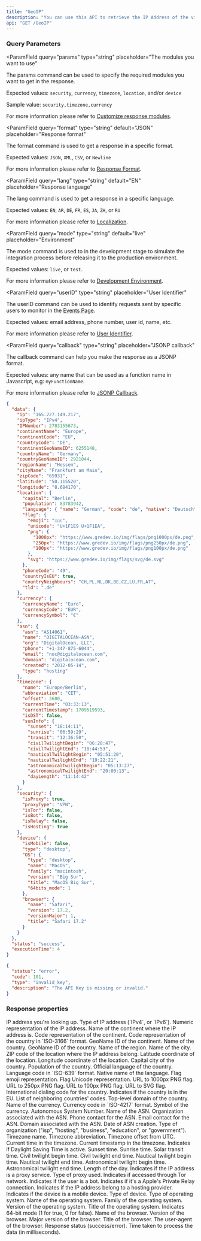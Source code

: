 ```yaml
---
title: "GeoIP"
description: "You can use this API to retrieve the IP Address of the visitor/user with its full information. This can be done just by using the GeoIP method in the request."
api: "GET /GeoIP"
---
```


### Query Parameters

<ParamField
  query="params"
  type="string"
  placeholder="The modules you want to use"
>
  The params command can be used to specify the required modules you want to get
  in the response.

Expected values: `security`, `currency`, `timezone`, `location`, and/or `device`

Sample value: `security,timezone,currency`

For more information please refer to [Customize response modules](/options/customize-modules).

</ParamField>

<ParamField
  query="format"
  type="string"
  default="JSON"
  placeholder="Response format"
>
  The format command is used to get a response in a specific format.

Expected values: `JSON`, `XML`, `CSV`, or `Newline`

For more information please refer to [Response Format](/options/response-format).

</ParamField>

<ParamField
  query="lang"
  type="string"
  default="EN"
  placeholder="Response language"
>
  The lang command is used to get a response in a specific language.

Expected values: `EN`, `AR`, `DE`, `FR`, `ES`, `JA`, `ZH`, or `RU`

For more information please refer to [Localization](/options/localization).

</ParamField>

<ParamField
  query="mode"
  type="string"
  default="live"
  placeholder="Environment"
>
  The mode command is used to in the development stage to simulate the integration process before releasing it to the production environment.

Expected values: `live`, or `test`.

For more information please refer to [Development Environment](/options/development-environment).

</ParamField>

<ParamField
  query="userID"
  type="string"
  placeholder="User Identifier"
>
  The userID command can be used to identify requests sent by specific users to monitor in the [Events Page](/dashboard-guides/monitoring-capabilities/real-time-threat-monitoring).

Expected values: email address, phone number, user id, name, etc.

For more information please refer to [User Identifier](/options/user-identifier).

</ParamField>

<ParamField
  query="callback"
  type="string"
  placeholder="JSONP callback"
>
  The callback command can help you make the response as a JSONP format.

Expected values: any name that can be used as a function name in Javascript, e.g: `myFunctionName`.

For more information please refer to [JSONP Callback](/options/jsonp-callback).

</ParamField>

<ResponseExample>

```json Success
{
  "data": {
    "ip": "165.227.149.217",
    "ipType": "IPv4",
    "IPNumber": 2783155673,
    "continentName": "Europe",
    "continentCode": "EU",
    "countryCode": "DE",
    "continentGeoNameID": 6255148,
    "countryName": "Germany",
    "countryGeoNameID": 2921044,
    "regionName": "Hessen",
    "cityName": "Frankfurt am Main",
    "zipCode": "65931",
    "latitude": "50.115520",
    "longitude": "8.684170",
    "location": {
      "capital": "Berlin",
      "population": 83783942,
      "language": { "name": "German", "code": "de", "native": "Deutsch" },
      "flag": {
        "emoji": "🇩🇪",
        "unicode": "U+1F1E9 U+1F1EA",
        "png": {
          "1000px": "https://www.gredev.io/img/flags/png1000px/de.png",
          "250px": "https://www.gredev.io/img/flags/png250px/de.png",
          "100px": "https://www.gredev.io/img/flags/png100px/de.png"
        },
        "svg": "https://www.gredev.io/img/flags/svg/de.svg"
      },
      "phoneCode": "49",
      "countryIsEU": true,
      "countryNeighbours": "CH,PL,NL,DK,BE,CZ,LU,FR,AT",
      "tld": ".de"
    },
    "currency": {
      "currencyName": "Euro",
      "currencyCode": "EUR",
      "currencySymbol": "€"
    },
    "asn": {
      "asn": "AS14061",
      "name": "DIGITALOCEAN-ASN",
      "org": "DigitalOcean, LLC",
      "phone": "+1-347-875-6044",
      "email": "noc@digitalocean.com",
      "domain": "digitalocean.com",
      "created": "2012-05-14",
      "type": "hosting"
    },
    "timezone": {
      "name": "Europe/Berlin",
      "abbreviation": "CET",
      "offset": 3600,
      "currentTime": "03:33:13",
      "currentTimestamp": 1709519593,
      "isDST": false,
      "sunInfo": {
        "sunset": "18:14:11",
        "sunrise": "06:59:29",
        "transit": "12:36:50",
        "civilTwilightBegin": "06:28:47",
        "civilTwilightEnd": "18:44:53",
        "nauticalTwilightBegin": "05:51:20",
        "nauticalTwilightEnd": "19:22:21",
        "astronomicalTwilightBegin": "05:13:27",
        "astronomicalTwilightEnd": "20:00:13",
        "dayLength": "11:14:42"
      }
    },
    "security": {
      "isProxy": true,
      "proxyType": "VPN",
      "isTor": false,
      "isBot": false,
      "isRelay": false,
      "isHosting": true
    },
    "device": {
      "isMobile": false,
      "type": "desktop",
      "OS": {
        "type": "desktop",
        "name": "MacOS",
        "family": "macintosh",
        "version": "Big Sur",
        "title": "MacOS Big Sur",
        "64bits_mode": 1
      },
      "browser": {
        "name": "Safari",
        "version": 17.2,
        "versionMajor": 1,
        "title": "Safari 17.2"
      }
    }
  },
  "status": "success",
  "executionTime": 4
}
```

```json Error
{
  "status": "error",
  "code": 101,
  "type": "invalid_key",
  "description": "The API Key is missing or invalid."
}
```

</ResponseExample>

### Response properties

<ResponseField name="data" type="object" required>
  <Expandable title="properties" defaultOpen={true}>
    <ResponseField name="ip" type="string" required>
      IP address you're looking up.
    </ResponseField>
    <ResponseField name="ipType" type="string" required>
      Type of IP address (`IPv4`, or `IPv6`).
    </ResponseField>
    <ResponseField name="IPNumber" type="integer" required>
      Numeric representation of the IP address.
    </ResponseField>
    <ResponseField name="continentName" type="string" required>
      Name of the continent where the IP address is.
    </ResponseField>
    <ResponseField name="continentCode" type="string" required>
      Code representation of the continent.
    </ResponseField>
    <ResponseField name="countryCode" type="string" required>
      Code representation of the country in `ISO-3166` format.
    </ResponseField>
    <ResponseField name="continentGeoNameID" type="integer" required>
      GeoName ID of the continent.
    </ResponseField>
    <ResponseField name="countryName" type="string" required>
      Name of the country.
    </ResponseField>
    <ResponseField name="countryGeoNameID" type="integer" required>
      GeoName ID of the country.
    </ResponseField>
    <ResponseField name="regionName" type="string" required>
      Name of the region.
    </ResponseField>
    <ResponseField name="cityName" type="string" required>
      Name of the city.
    </ResponseField>
    <ResponseField name="zipCode" type="string" required>
      ZIP code of the location where the IP address belong.
    </ResponseField>
    <ResponseField name="latitude" type="string" required>
      Latitude coordinate of the location.
    </ResponseField>
    <ResponseField name="longitude" type="string" required>
      Longitude coordinate of the location.
    </ResponseField>
    <ResponseField name="location" type="object" required>
      <Expandable title="details">
        <ResponseField name="capital" type="string" required>
          Capital city of the country.
        </ResponseField>
        <ResponseField name="population" type="integer" required>
          Population of the country.
        </ResponseField>
        <ResponseField name="language" type="object" required>
          <Expandable title="details">
            <ResponseField name="name" type="string" required>
              Official language of the country.
            </ResponseField>
            <ResponseField name="code" type="string" required>
              Language code in `ISO-639` format.
            </ResponseField>
            <ResponseField name="native" type="string" required>
              Native name of the language.
            </ResponseField>
          </Expandable>
        </ResponseField>
        <ResponseField name="flag" type="object" required>
          <Expandable title="details">
            <ResponseField name="emoji" type="string" required>
              Flag emoji representation.
            </ResponseField>
            <ResponseField name="unicode" type="string" required>
              Flag Unicode representation.
            </ResponseField>
            <ResponseField name="png" type="object" required>
              <Expandable title="images">
                <ResponseField name="1000px" type="string" required>
                  URL to 1000px PNG flag.
                </ResponseField>
                <ResponseField name="250px" type="string" required>
                  URL to 250px PNG flag.
                </ResponseField>
                <ResponseField name="100px" type="string" required>
                  URL to 100px PNG flag.
                </ResponseField>
              </Expandable>
            </ResponseField>
            <ResponseField name="svg" type="string" required>
              URL to SVG flag.
            </ResponseField>
          </Expandable>
        </ResponseField>
        <ResponseField name="phoneCode" type="string" required>
          International dialing code for the country.
        </ResponseField>
        <ResponseField name="countryIsEU" type="boolean" required>
          Indicates if the country is in the EU.
        </ResponseField>
        <ResponseField name="countryNeighbours" type="string" required>
          List of neighboring countries' codes.
        </ResponseField>
        <ResponseField name="tld" type="string" required>
          Top-level domain of the country.
        </ResponseField>
      </Expandable>
    </ResponseField>
    <ResponseField name="currency" type="object" required>
      <Expandable title="details">
        <ResponseField name="currencyName" type="string" required>
          Name of the currency.
        </ResponseField>
        <ResponseField name="currencyCode" type="string" required>
          Currency code in `ISO-4217` format.
        </ResponseField>
        <ResponseField name="currencySymbol" type="string" required>
          Symbol of the currency.
        </ResponseField>
      </Expandable>
    </ResponseField>
    <ResponseField name="asn" type="object" required>
      <Expandable title="details">
        <ResponseField name="asn" type="string" required>
          Autonomous System Number.
        </ResponseField>
        <ResponseField name="name" type="string" required>
          Name of the ASN.
        </ResponseField>
        <ResponseField name="org" type="string" required>
          Organization associated with the ASN.
        </ResponseField>
        <ResponseField name="phone" type="string" required>
          Phone contact for the ASN.
        </ResponseField>
        <ResponseField name="email" type="string" required>
          Email contact for the ASN.
        </ResponseField>
        <ResponseField name="domain" type="string" required>
          Domain associated with the ASN.
        </ResponseField>
        <ResponseField name="created" type="string" required>
          Date of ASN creation.
        </ResponseField>
        <ResponseField name="type" type="string" required>
          Type of organization ("isp", "hosting", "business", "education", or
          "government").
        </ResponseField>
      </Expandable>
    </ResponseField>
    <ResponseField name="timezone" type="object" required>
      <Expandable title="details">
        <ResponseField name="name" type="string" required>
          Timezone name.
        </ResponseField>
        <ResponseField name="abbreviation" type="string" required>
          Timezone abbreviation.
        </ResponseField>
        <ResponseField name="offset" type="integer" required>
          Timezone offset from UTC.
        </ResponseField>
        <ResponseField name="currentTime" type="string" required>
          Current time in the timezone.
        </ResponseField>
        <ResponseField name="currentTimestamp" type="integer" required>
          Current timestamp in the timezone.
        </ResponseField>
        <ResponseField name="isDST" type="boolean" required>
          Indicates if Daylight Saving Time is active.
        </ResponseField>
        <ResponseField name="sunInfo" type="object" required>
          <Expandable title="details">
            <ResponseField name="sunset" type="string" required>
              Sunset time.
            </ResponseField>
            <ResponseField name="sunrise" type="string" required>
              Sunrise time.
            </ResponseField>
            <ResponseField name="transit" type="string" required>
              Solar transit time.
            </ResponseField>
            <ResponseField name="civilTwilightBegin" type="string" required>
              Civil twilight begin time.
            </ResponseField>
            <ResponseField name="civilTwilightEnd" type="string" required>
              Civil twilight end time.
            </ResponseField>
            <ResponseField name="nauticalTwilightBegin" type="string" required>
              Nautical twilight begin time.
            </ResponseField>
            <ResponseField name="nauticalTwilightEnd" type="string" required>
              Nautical twilight end time.
            </ResponseField>
            <ResponseField
              name="astronomicalTwilightBegin"
              type="string"
              required
            >
              Astronomical twilight begin time.
            </ResponseField>
            <ResponseField
              name="astronomicalTwilightEnd"
              type="string"
              required
            >
              Astronomical twilight end time.
            </ResponseField>
            <ResponseField name="dayLength" type="string" required>
              Length of the day.
            </ResponseField>
          </Expandable>
        </ResponseField>
      </Expandable>
    </ResponseField>
    <ResponseField name="security" type="object" required>
      <Expandable title="details">
        <ResponseField name="isProxy" type="boolean" required>
          Indicates if the IP address is a proxy service.
        </ResponseField>
        <ResponseField name="proxyType" type="string" required>
          Type of proxy used.
        </ResponseField>
        <ResponseField name="isTor" type="boolean" required>
          Indicates if accessed through Tor network.
        </ResponseField>
        <ResponseField name="isBot" type="boolean" required>
          Indicates if the user is a bot.
        </ResponseField>
        <ResponseField name="isRelay" type="boolean" required>
          Indicates if it's a Apple's Private Relay connection.
        </ResponseField>
        <ResponseField name="isHosting" type="boolean" required>
          Indicates if the IP address belong to a hosting provider.
        </ResponseField>
      </Expandable>
    </ResponseField>
    <ResponseField name="device" type="object" required>
      <Expandable title="details">
        <ResponseField name="isMobile" type="boolean" required>
          Indicates if the device is a mobile device.
        </ResponseField>
        <ResponseField name="type" type="string" required>
          Type of device.
        </ResponseField>
        <ResponseField name="OS" type="object" required>
          <Expandable title="details">
            <ResponseField name="type" type="string" required>
              Type of operating system.
            </ResponseField>
            <ResponseField name="name" type="string" required>
              Name of the operating system.
            </ResponseField>
            <ResponseField name="family" type="string" required>
              Family of the operating system.
            </ResponseField>
            <ResponseField name="version" type="string" required>
              Version of the operating system.
            </ResponseField>
            <ResponseField name="title" type="string" required>
              Title of the operating system.
            </ResponseField>
            <ResponseField name="64bits_mode" type="integer" required>
              Indicates 64-bit mode (1 for true, 0 for false).
            </ResponseField>
          </Expandable>
        </ResponseField>
        <ResponseField name="browser" type="object" required>
          <Expandable title="details">
            <ResponseField name="name" type="string" required>
              Name of the browser.
            </ResponseField>
            <ResponseField name="version" type="number" required>
              Version of the browser.
            </ResponseField>
            <ResponseField name="versionMajor" type="integer" required>
              Major version of the browser.
            </ResponseField>
            <ResponseField name="title" type="string" required>
              Title of the browser.
            </ResponseField>
            <ResponseField name="userAgent" type="string" required>
              The user-agent of the browser.
            </ResponseField>
          </Expandable>
        </ResponseField>
      </Expandable>
    </ResponseField>
  </Expandable>
  <ResponseField name="status" type="string" required>
    Response status (success/error).
  </ResponseField>
  <ResponseField name="executionTime" type="integer" required>
    Time taken to process the data (in milliseconds).
  </ResponseField>
</ResponseField>
